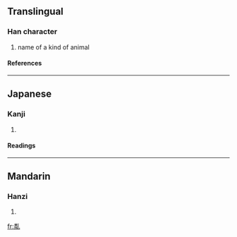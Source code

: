 ==Translingual==
===Han character===
{{Han char|rad=乙|as=12|sn=13|four=9221<sub>0</sub>|canj=火手山 (FQU)}}
# name of a kind of animal
====References====
{{Han ref|kx=0085.010|dkj=00215|dj=0173.090|hdz=10058.010|uh=4E83|ud=20099|bh=DCB1|bd=56497}}
----
==Japanese==
===Kanji===
{{ja-kanji|grade=|rs=乙12}}
# {{defn|Japanese}}
====Readings====
{{ja-readings|on=[[りん]] (rin)|kun=[[うれる]] (ureru)}}
----
==Mandarin==
===Hanzi===
{{cmn-hanzi|pin=[[lín]] (lin2)|wg=lin<sup>2</sup>}}
# {{defn|Mandarin}}

[[fr:亃]]